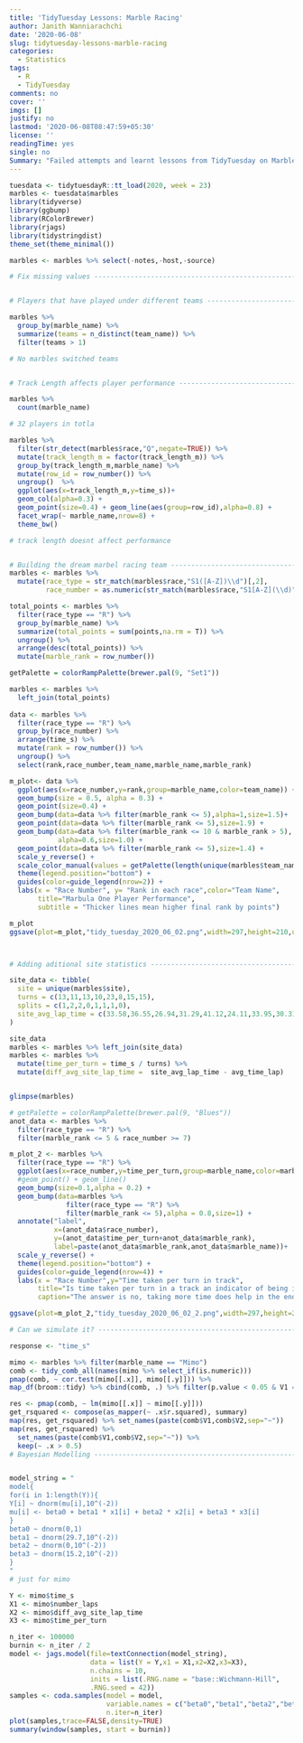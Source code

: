 ```yaml
---
title: 'TidyTuesday Lessons: Marble Racing'
author: Janith Wanniarachchi
date: '2020-06-08'
slug: tidytuesday-lessons-marble-racing
categories:
  - Statistics
tags:
  - R
  - TidyTuesday
comments: no
cover: ''
imgs: []
justify: no
lastmod: '2020-06-08T08:47:59+05:30'
license: ''
readingTime: yes
single: no
Summary: "Failed attempts and learnt lessons from TidyTuesday on Marble Racing"
---
```


```r
tuesdata <- tidytuesdayR::tt_load(2020, week = 23)
marbles <- tuesdata$marbles
library(tidyverse)
library(ggbump)
library(RColorBrewer)
library(rjags)
library(tidystringdist)
theme_set(theme_minimal())

marbles <- marbles %>% select(-notes,-host,-source)

# Fix missing values ------------------------------------------------------


# Players that have played under different teams --------------------------

marbles %>% 
  group_by(marble_name) %>% 
  summarize(teams = n_distinct(team_name)) %>% 
  filter(teams > 1)

# No marbles switched teams


# Track Length affects player performance ---------------------------------

marbles %>% 
  count(marble_name)

# 32 players in totla

marbles %>% 
  filter(str_detect(marbles$race,"Q",negate=TRUE)) %>% 
  mutate(track_length_m = factor(track_length_m)) %>% 
  group_by(track_length_m,marble_name) %>% 
  mutate(row_id = row_number()) %>% 
  ungroup()  %>% 
  ggplot(aes(x=track_length_m,y=time_s))+
  geom_col(alpha=0.3) +
  geom_point(size=0.4) + geom_line(aes(group=row_id),alpha=0.8) + 
  facet_wrap(~ marble_name,nrow=8) +
  theme_bw()

# track length doesnt affect performance


# Building the dream marbel racing team -----------------------------------
marbles <- marbles %>% 
  mutate(race_type = str_match(marbles$race,"S1([A-Z])\\d")[,2],
         race_number = as.numeric(str_match(marbles$race,"S1[A-Z](\\d)")[,2]))

total_points <- marbles %>% 
  filter(race_type == "R") %>% 
  group_by(marble_name) %>% 
  summarize(total_points = sum(points,na.rm = T)) %>% 
  ungroup() %>% 
  arrange(desc(total_points)) %>% 
  mutate(marble_rank = row_number())

getPalette = colorRampPalette(brewer.pal(9, "Set1"))

marbles <- marbles %>% 
  left_join(total_points)
  
data <- marbles %>% 
  filter(race_type == "R") %>% 
  group_by(race_number) %>% 
  arrange(time_s) %>% 
  mutate(rank = row_number()) %>% 
  ungroup() %>% 
  select(rank,race_number,team_name,marble_name,marble_rank)

m_plot<- data %>% 
  ggplot(aes(x=race_number,y=rank,group=marble_name,color=team_name)) +
  geom_bump(size = 0.5, alpha = 0.3) +
  geom_point(size=0.4) + 
  geom_bump(data=data %>% filter(marble_rank <= 5),alpha=1,size=1.5)+
  geom_point(data=data %>% filter(marble_rank <= 5),size=1.9) + 
  geom_bump(data=data %>% filter(marble_rank <= 10 & marble_rank > 5),
            alpha=0.6,size=1.0) + 
  geom_point(data=data %>% filter(marble_rank <= 5),size=1.4) +
  scale_y_reverse() +
  scale_color_manual(values = getPalette(length(unique(marbles$team_name))))+
  theme(legend.position="bottom") +
  guides(color=guide_legend(nrow=2)) + 
  labs(x = "Race Number", y= "Rank in each race",color="Team Name",
       title="Marbula One Player Performance",
       subtitle = "Thicker lines mean higher final rank by points")

m_plot
ggsave(plot=m_plot,"tidy_tuesday_2020_06_02.png",width=297,height=210,units="mm")



# Adding aditional site statistics ----------------------------------------

site_data <- tibble(
  site = unique(marbles$site),
  turns = c(13,11,13,10,23,8,15,15),
  splits = c(1,2,2,0,1,1,1,0),
  site_avg_lap_time = c(33.58,36.55,26.94,31.29,41.12,24.11,33.95,30.31)
)

site_data
marbles <- marbles %>% left_join(site_data)
marbles <- marbles %>% 
  mutate(time_per_turn = time_s / turns) %>% 
  mutate(diff_avg_site_lap_time =  site_avg_lap_time - avg_time_lap)


glimpse(marbles)

# getPalette = colorRampPalette(brewer.pal(9, "Blues"))
anot_data <- marbles %>% 
  filter(race_type == "R") %>% 
  filter(marble_rank <= 5 & race_number >= 7)

m_plot_2 <- marbles %>% 
  filter(race_type == "R") %>% 
  ggplot(aes(x=race_number,y=time_per_turn,group=marble_name,color=marble_name)) +
  #geom_point() + geom_line() 
  geom_bump(size=0.1,alpha = 0.2) + 
  geom_bump(data=marbles %>% 
              filter(race_type == "R") %>% 
              filter(marble_rank <= 5),alpha = 0.8,size=1) + 
  annotate("label",
           x=(anot_data$race_number),
           y=(anot_data$time_per_turn+anot_data$marble_rank),
           label=paste(anot_data$marble_rank,anot_data$marble_name))+
  scale_y_reverse() + 
  theme(legend.position="bottom") +
  guides(color=guide_legend(nrow=4)) + 
  labs(x = "Race Number",y="Time taken per turn in track",
       title="Is time taken per turn in a track an indicator of being in the top five?",subtitle="Distance between labels shows the final points gap",
       caption="The answer is no, taking more time does help in the end") 

ggsave(plot=m_plot_2,"tidy_tuesday_2020_06_02_2.png",width=297,height=210,units="mm")

# Can we simulate it? -----------------------------------------------------

response <- "time_s"

mimo <- marbles %>% filter(marble_name == "Mimo")
comb <- tidy_comb_all(names(mimo %>% select_if(is.numeric)))
pmap(comb, ~ cor.test(mimo[[.x]], mimo[[.y]])) %>% 
map_df(broom::tidy) %>% cbind(comb, .) %>% filter(p.value < 0.05 & V1 == "time_s")

res <- pmap(comb, ~ lm(mimo[[.x]] ~ mimo[[.y]]))
get_rsquared <- compose(as_mapper(~ .x$r.squared), summary)
map(res, get_rsquared) %>% set_names(paste(comb$V1,comb$V2,sep="~"))
map(res, get_rsquared) %>% 
  set_names(paste(comb$V1,comb$V2,sep="~")) %>% 
  keep(~ .x > 0.5)
# Bayesian Modelling ------------------------------------------------------


model_string = "
model{
for(i in 1:length(Y)){
Y[i] ~ dnorm(mu[i],10^(-2))
mu[i] <- beta0 + beta1 * x1[i] + beta2 * x2[i] + beta3 * x3[i]
}
beta0 ~ dnorm(0,1)
beta1 ~ dnorm(29.7,10^(-2))
beta2 ~ dnorm(0,10^(-2))
beta3 ~ dnorm(15.2,10^(-2))
}
"
# just for mimo

Y <- mimo$time_s
X1 <- mimo$number_laps
X2 <- mimo$diff_avg_site_lap_time
X3 <- mimo$time_per_turn

n_iter <- 100000
burnin <- n_iter / 2
model <- jags.model(file=textConnection(model_string),
                    data = list(Y = Y,x1 = X1,x2=X2,x3=X3),
                    n.chains = 10,
                    inits = list(.RNG.name = "base::Wichmann-Hill",
                    .RNG.seed = 42))
samples <- coda.samples(model = model,
                        variable.names = c("beta0","beta1","beta2","beta3"),
                        n.iter=n_iter)
plot(samples,trace=FALSE,density=TRUE)
summary(window(samples, start = burnin))
```



